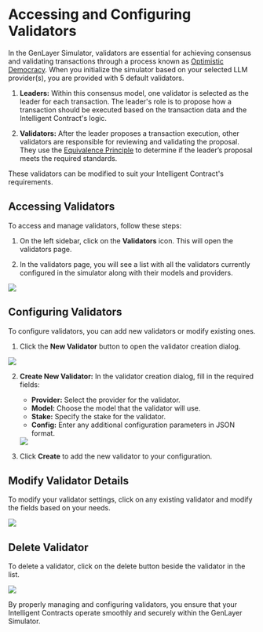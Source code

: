 
# Accessing and Configuring Validators

In the GenLayer Simulator, validators are essential for achieving consensus and validating transactions through a process known as [Optimistic Democracy](/core-concepts/optimistic-democracy). When you initialize the simulator based on your selected LLM provider(s), you are provided with 5 default validators.

1. **Leaders:** Within this consensus model, one validator is selected as the leader for each transaction. The leader's role is to propose how a transaction should be executed based on the transaction data and the Intelligent Contract's logic.

2. **Validators:** After the leader proposes a transaction execution, other validators are responsible for reviewing and validating the proposal. They use the [Equivalence Principle](/core-concepts/optimistic-democracy/equivalence-principle) to determine if the leader’s proposal meets the required standards.

These validators can be modified to suit your Intelligent Contract's requirements.

## Accessing Validators

To access and manage validators, follow these steps:

1. On the left sidebar, click on the **Validators** icon. This will open the validators page.

2. In the validators page, you will see a list with all the validators currently configured in the simulator along with their models and providers.

<Image src="/validators-config.png" width={700} height={700} />

## Configuring Validators

To configure validators, you can add new validators or modify existing ones.

1. Click the **New Validator** button to open the validator creation dialog.

<Image src="/validators-config-new.png" width={700} height={700} />

2. **Create New Validator:**
   In the validator creation dialog, fill in the required fields:

   - **Provider:** Select the provider for the validator.
   - **Model:** Choose the model that the validator will use.
   - **Stake:** Specify the stake for the validator.
   - **Config:** Enter any additional configuration parameters in JSON format.

   <Image src="/create-new-validators.png" width={700} height={700} />

3. Click **Create** to add the new validator to your configuration.

## Modify Validator Details

To modify your validator settings, click on any existing validator and modify the fields based on your needs.

<Image src="/modify-validators.png" width={700} height={700} />

## Delete Validator

To delete a validator, click on the delete button beside the validator in the list.

<Image src="/validators-config-delete.png" width={700} height={700} />

By properly managing and configuring validators, you ensure that your Intelligent Contracts operate smoothly and securely within the GenLayer Simulator.
